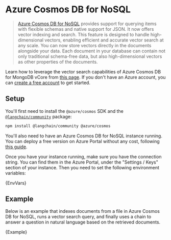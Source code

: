 # Azure Cosmos DB for NoSQL

> [Azure Cosmos DB for NoSQL](https://learn.microsoft.com/azure/cosmos-db/nosql/) provides support for querying items with flexible schemas and native support for JSON. It now offers vector indexing and search. This feature is designed to handle high-dimensional vectors, enabling efficient and accurate vector search at any scale. You can now store vectors directly in the documents alongside your data. Each document in your database can contain not only traditional schema-free data, but also high-dimensional vectors as other properties of the documents. 

Learn how to leverage the vector search capabilities of Azure Cosmos DB for MongoDB vCore from [this page](https://learn.microsoft.com/azure/cosmos-db/nosql/vector-search). If you don't have an Azure account, you can [create a free account](https://azure.microsoft.com/free/) to get started.

## Setup

You'll first need to install the `@azure/cosmos` SDK and the [`@langchain/community`](https://www.npmjs.com/package/@langchain/community) package:


<IntegrationInstallTooltip></IntegrationInstallTooltip>

```bash npm2yarn
npm install @langchain/community @azure/cosmos
```

You'll also need to have an Azure Cosmos DB for NoSQL instance running. You can deploy a free version on Azure Portal without any cost, following [this guide](https://learn.microsoft.com/azure/cosmos-db/nosql/quickstart-portal).

Once you have your instance running, make sure you have the connection string. You can find them in the Azure Portal, under the "Settings / Keys" section of your instance. Then you need to set the following environment variables:


<CodeBlock language="text">{EnvVars}</CodeBlock>

## Example

Below is an example that indexes documents from a file in Azure Cosmos DB for NoSQL, runs a vector search query, and finally uses a chain to answer a question in natural language
based on the retrieved documents.


<CodeBlock language="typescript">{Example}</CodeBlock>
